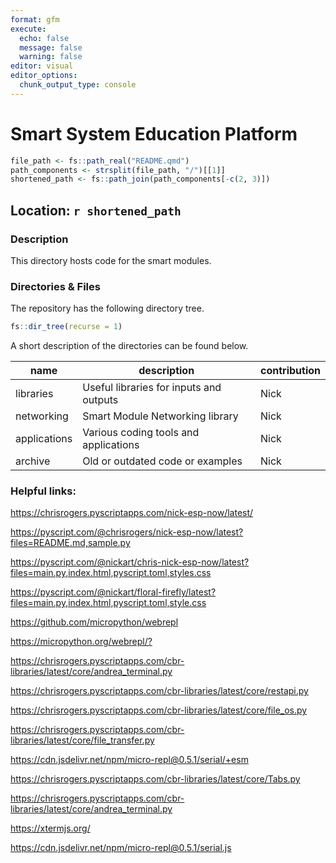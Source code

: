 ```yaml
---
format: gfm
execute:
  echo: false
  message: false
  warning: false
editor: visual
editor_options: 
  chunk_output_type: console
---
```


# Smart System Education Platform

```r
file_path <- fs::path_real("README.qmd")
path_components <- strsplit(file_path, "/")[[1]]
shortened_path <- fs::path_join(path_components[-c(2, 3)])
```

## Location: `r shortened_path`

### Description

This directory hosts code for the smart modules.

### Directories & Files

The repository has the following directory tree.

```r
fs::dir_tree(recurse = 1)
```

A short description of the directories can be found below.

| name         | description                             | contribution |
|--------------|-----------------------------------------|--------------|
| libraries    | Useful libraries for inputs and outputs | Nick         |
| networking   | Smart Module Networking library         | Nick         |
| applications | Various coding tools and applications   | Nick         |
| archive      | Old or outdated code or examples        | Nick         |

### Helpful links:

<https://chrisrogers.pyscriptapps.com/nick-esp-now/latest/>

[https://pyscript.com/\@chrisrogers/nick-esp-now/latest?files=README.md,sample.py](https://pyscript.com/@chrisrogers/nick-esp-now/latest?files=README.md,sample.py){.uri}

[https://pyscript.com/\@nickart/chris-nick-esp-now/latest?files=main.py,index.html,pyscript.toml,styles.css](https://pyscript.com/@nickart/chris-nick-esp-now/latest?files=main.py,index.html,pyscript.toml,styles.css){.uri}

[https://pyscript.com/\@nickart/floral-firefly/latest?files=main.py,index.html,pyscript.toml,style.css](https://pyscript.com/@nickart/floral-firefly/latest?files=main.py,index.html,pyscript.toml,style.css){.uri}

<https://github.com/micropython/webrepl>

<https://micropython.org/webrepl/?>

<https://chrisrogers.pyscriptapps.com/cbr-libraries/latest/core/andrea_terminal.py>

<https://chrisrogers.pyscriptapps.com/cbr-libraries/latest/core/restapi.py>

<https://chrisrogers.pyscriptapps.com/cbr-libraries/latest/core/file_os.py>

<https://chrisrogers.pyscriptapps.com/cbr-libraries/latest/core/file_transfer.py>

[https://cdn.jsdelivr.net/npm/micro-repl\@0.5.1/serial/+esm](https://cdn.jsdelivr.net/npm/micro-repl@0.5.1/serial/+esm)

<https://chrisrogers.pyscriptapps.com/cbr-libraries/latest/core/Tabs.py>

<https://chrisrogers.pyscriptapps.com/cbr-libraries/latest/core/andrea_terminal.py>

<https://xtermjs.org/>

[https://cdn.jsdelivr.net/npm/micro-repl\@0.5.1/serial.js](https://cdn.jsdelivr.net/npm/micro-repl@0.5.1/serial.js)
